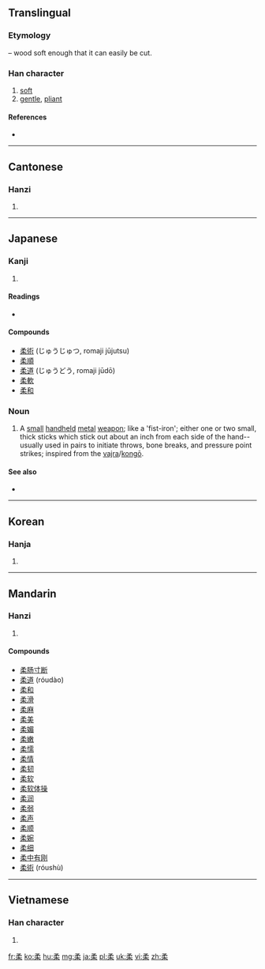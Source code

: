 ==Translingual==
===Etymology===
{{Han compound|矛|木|t2=tree|ls=ic}} – wood soft enough that it can easily be cut.

===Han character===
{{Han char|rn=75|rad=木|as=05|sn=9|four=1790<sub>4</sub>|canj=弓竹木 (NHD)|ids=⿱[[矛]][[木]]}}

# [[soft]]
# [[gentle]], [[pliant]]

====References====
* {{Han ref|kx=0519.050|dkj=14622|dj=0907.040|hdz=21192.020|uh=67D4|ud=26580|bh=AC58|bd=44120}}

----

==Cantonese==

===Hanzi===
{{yue-hanzi|jyut=|y=yau4}}

# {{defn|lang=yue|sort=木05}}

----

==Japanese==

===Kanji===
{{ja-kanji|grade=c|rs=木05}}

# {{defn|lang=ja|sort=木05}}

====Readings====
* {{ja-readings|on=[[にゅう]] (nyū), [[じゅう]] (jū)|kun=[[やわらかい]] (yawarakai), [[やわらげる]] (yawarageru), [[やわらぐ]] (yawaragu)}}

====Compounds====
* [[柔術]] (じゅうじゅつ, romaji jūjutsu)
* [[柔順]]
* [[柔道]] (じゅうどう, romaji jūdō)
* [[柔軟]]
* [[柔和]]

===Noun===
{{ja-noun|kk|hira=やわら|rom=yawara}}

# A [[small]] [[handheld]] [[metal]] [[weapon]]; like a 'fist-iron'; either one or two small, thick sticks which stick out about an inch from each side of the hand--usually used in pairs to initiate throws, bone breaks, and pressure point strikes; inspired from the [[vajra]]/[[kongō]].

====See also====
* {{projectlink|wikipedia|柔|lang=ja}}

----

==Korean==

===Hanja===
{{ko-hanja|hangeul=[[유]]|eumhun=|rv=yu|mr=yu|y=yu}}

# {{defn|lang=ko|sort=木05}}

----

==Mandarin==

===Hanzi===
{{cmn-hanzi|pin=[[róu]] ([[rou2]])|wg=jou<sup>2</sup>}}

# {{defn|lang=cmn|sort=木05}}

====Compounds====
* [[柔肠寸断]]
* [[柔道]] (róudào)
* [[柔和]]
* [[柔滑]]
* [[柔麻]]
* [[柔美]]
* [[柔媚]]
* [[柔嫩]]
* [[柔懦]]
* [[柔情]]
* [[柔韧]]
* [[柔软]]
* [[柔软体操]]
* [[柔润]]
* [[柔弱]]
* [[柔声]]
* [[柔顺]]
* [[柔婉]]
* [[柔细]]
* [[柔中有刚]]
* [[柔術]] (róushù)

----

==Vietnamese==

===Han character===
{{vi-hantu|[[nhu]]|rs=木05}}

# {{defn|lang=vi|sort=木05}}

[[fr:柔]]
[[ko:柔]]
[[hu:柔]]
[[mg:柔]]
[[ja:柔]]
[[pl:柔]]
[[uk:柔]]
[[vi:柔]]
[[zh:柔]]